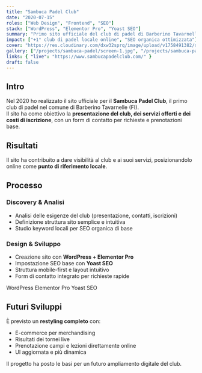 ```yaml
---
title: "Sambuca Padel Club"
date: "2020-07-15"
roles: ["Web Design", "Frontend", "SEO"]
stack: ["WordPress", "Elementor Pro", "Yoast SEO"]
summary: "Primo sito ufficiale del club di padel di Barberino Tavarnelle."
impact: ["+1° club di padel locale online", "SEO organica ottimizzata"]
cover: "https://res.cloudinary.com/dxw32sprq/image/upload/v1758491382/sambuca_fdtek5.png"
gallery: ["/projects/sambuca-padel/screen-1.jpg", "/projects/sambuca-padel/screen-2.jpg"]
links: { "live": "https://www.sambucapadelclub.com/" }
draft: false
---
```



## Intro

Nel 2020 ho realizzato il sito ufficiale per il **Sambuca Padel Club**, il primo club di padel nel comune di Barberino Tavarnelle (FI).  
Il sito ha come obiettivo la **presentazione del club, dei servizi offerti e dei costi di iscrizione**, con un form di contatto per richieste e prenotazioni base.

## Risultati

Il sito ha contribuito a dare visibilità al club e ai suoi servizi, posizionandolo online come **punto di riferimento locale**.

<div className="grid grid-cols-2 md:grid-cols-4 gap-4 my-8">
  <Kpi label="Club online" value="1° a Barberino Tavarnelle" />
  <Kpi label="SEO organica" value="Ottimizzata" />
  <Kpi label="Gestione contenuti" value="WordPress" />
  <Kpi label="Form contatti" value="Integrato" />
</div>

## Processo

### Discovery & Analisi
- Analisi delle esigenze del club (presentazione, contatti, iscrizioni)  
- Definizione struttura sito semplice e intuitiva  
- Studio keyword locali per SEO organica di base  

### Design & Sviluppo
- Creazione sito con **WordPress + Elementor Pro**  
- Impostazione SEO base con **Yoast SEO**  
- Struttura mobile-first e layout intuitivo  
- Form di contatto integrato per richieste rapide  

<div className="flex gap-2 mt-4">
  <Badge>WordPress</Badge>
  <Badge>Elementor Pro</Badge>
  <Badge>Yoast SEO</Badge>
</div>

## Futuri Sviluppi

È previsto un **restyling completo** con:  
- E-commerce per merchandising  
- Risultati dei tornei live  
- Prenotazione campi e lezioni direttamente online  
- UI aggiornata e più dinamica  

Il progetto ha posto le basi per un futuro ampliamento digitale del club.